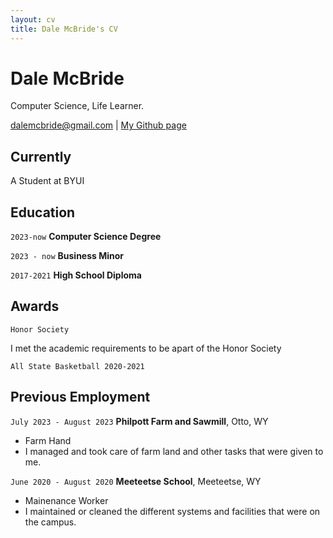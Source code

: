 ```yaml
---
layout: cv
title: Dale McBride's CV
---
```

# Dale McBride
Computer Science, Life Learner.

<div id="webaddress">
<a href="dalemcbride@gmail.com">dalemcbride@gmail.com</a>
| <a href="https://github.com/DaleMcBride21/my_portfolio">My Github page</a>
</div>


## Currently

A Student at BYUI

## Education

`2023-now`
__Computer Science Degree__

`2023 - now`
__Business Minor__

`2017-2021`
__High School Diploma__


## Awards

`Honor Society`

I met the academic requirements to be apart of the Honor Society

`All State Basketball 2020-2021`

## Previous Employment

`July 2023 - August 2023`
__Philpott Farm and Sawmill__, Otto, WY

- Farm Hand
- I managed and took care of farm land and other tasks that were given to me.

`June 2020 - August 2020`
__Meeteetse School__, Meeteetse, WY

- Mainenance Worker
- I maintained or cleaned the different systems and facilities that were on the campus.


<!-- ### Footer

Last updated: May 2013 -->